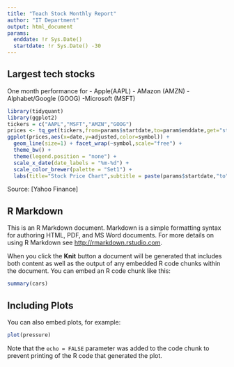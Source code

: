 ---
title: "Teach Stock Monthly Report"
author: "IT Department"
output: html_document
params:
  enddate: !r Sys.Date() 
  startdate: !r Sys.Date() -30 
---
## Largest tech stocks 
One month performance for 
- Apple(AAPL) 
- AMazon (AMZN)
- Alphabet/Google (GOOG) 
-Microsoft (MSFT) 
```{r, echo=FALSE,message=FALSE}
library(tidyquant) 
library(ggplot2) 
tickers = c("AAPL","MSFT","AMZN","GOOG") 
prices <- tq_get(tickers,from=params$startdate,to=param$enddate,get="stock.prices") 
ggplot(prices,aes(x=date,y=adjusted,color=symbol)) + 
  geom_line(size=1) + facet_wrap(~symbol,scale="free") + 
  theme_bw() + 
  theme(legend.position = "none") + 
  scale_x_date(date_labels = "%m-%d") + 
  scale_color_brewer(palette = "Set1") + 
  labs(title="Stock Price Chart",subtitle = paste(params$startdate,"to",params$enddate),x="Date",y="Adjusted Price")
```
Source: [Yahoo Finance] 


## R Markdown

This is an R Markdown document. Markdown is a simple formatting syntax for authoring HTML, PDF, and MS Word documents. For more details on using R Markdown see <http://rmarkdown.rstudio.com>.

When you click the **Knit** button a document will be generated that includes both content as well as the output of any embedded R code chunks within the document. You can embed an R code chunk like this:

```{r cars}
summary(cars)
```

## Including Plots

You can also embed plots, for example:

```{r pressure, echo=FALSE}
plot(pressure)
```

Note that the `echo = FALSE` parameter was added to the code chunk to prevent printing of the R code that generated the plot.
